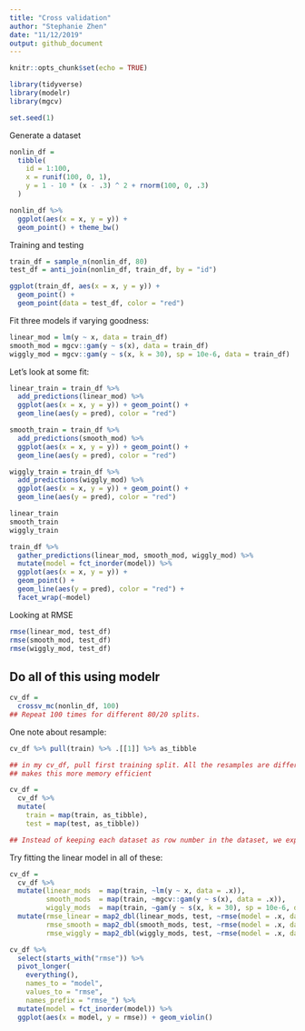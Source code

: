 ```yaml
---
title: "Cross validation"
author: "Stephanie Zhen"
date: "11/12/2019"
output: github_document
---
```


```r
knitr::opts_chunk$set(echo = TRUE)
```

```r
library(tidyverse)
library(modelr)
library(mgcv)

set.seed(1)
```

Generate a dataset
```r
nonlin_df = 
  tibble(
    id = 1:100,
    x = runif(100, 0, 1),
    y = 1 - 10 * (x - .3) ^ 2 + rnorm(100, 0, .3)
  )

nonlin_df %>% 
  ggplot(aes(x = x, y = y)) + 
  geom_point() + theme_bw() 
```


Training and testing
```r
train_df = sample_n(nonlin_df, 80)
test_df = anti_join(nonlin_df, train_df, by = "id")

ggplot(train_df, aes(x = x, y = y)) + 
  geom_point() + 
  geom_point(data = test_df, color = "red")
```

Fit three models if varying goodness:
```r
linear_mod = lm(y ~ x, data = train_df)
smooth_mod = mgcv::gam(y ~ s(x), data = train_df)
wiggly_mod = mgcv::gam(y ~ s(x, k = 30), sp = 10e-6, data = train_df)
```

Let's look at some fit:
```r
linear_train = train_df %>% 
  add_predictions(linear_mod) %>% 
  ggplot(aes(x = x, y = y)) + geom_point() + 
  geom_line(aes(y = pred), color = "red")

smooth_train = train_df %>% 
  add_predictions(smooth_mod) %>% 
  ggplot(aes(x = x, y = y)) + geom_point() + 
  geom_line(aes(y = pred), color = "red")

wiggly_train = train_df %>% 
  add_predictions(wiggly_mod) %>% 
  ggplot(aes(x = x, y = y)) + geom_point() + 
  geom_line(aes(y = pred), color = "red")

linear_train
smooth_train
wiggly_train

train_df %>% 
  gather_predictions(linear_mod, smooth_mod, wiggly_mod) %>% 
  mutate(model = fct_inorder(model)) %>% 
  ggplot(aes(x = x, y = y)) + 
  geom_point() + 
  geom_line(aes(y = pred), color = "red") + 
  facet_wrap(~model)
```


Looking at RMSE
```r
rmse(linear_mod, test_df)
rmse(smooth_mod, test_df)
rmse(wiggly_mod, test_df)
```

## Do all of this using modelr
```r
cv_df = 
  crossv_mc(nonlin_df, 100)
## Repeat 100 times for different 80/20 splits. 
```

One note about resample:
```r
cv_df %>% pull(train) %>% .[[1]] %>% as_tibble

## in my cv_df, pull first training split. All the resamples are different from each other.  
## makes this more memory efficient
```


```r
cv_df =
  cv_df %>% 
  mutate(
    train = map(train, as_tibble),
    test = map(test, as_tibble))

## Instead of keeping each dataset as row number in the dataset, we expand the actual list of the each resample object, Makes it less memory intensive, but make use it to make models.  
```

Try fitting the linear model in all of these:
```r
cv_df = 
  cv_df %>% 
  mutate(linear_mods  = map(train, ~lm(y ~ x, data = .x)),
         smooth_mods  = map(train, ~mgcv::gam(y ~ s(x), data = .x)),
         wiggly_mods  = map(train, ~gam(y ~ s(x, k = 30), sp = 10e-6, data = .x))) %>% 
  mutate(rmse_linear = map2_dbl(linear_mods, test, ~rmse(model = .x, data = .y)),
         rmse_smooth = map2_dbl(smooth_mods, test, ~rmse(model = .x, data = .y)),
         rmse_wiggly = map2_dbl(wiggly_mods, test, ~rmse(model = .x, data = .y)))
```


```r
cv_df %>% 
  select(starts_with("rmse")) %>% 
  pivot_longer(
    everything(),
    names_to = "model", 
    values_to = "rmse",
    names_prefix = "rmse_") %>% 
  mutate(model = fct_inorder(model)) %>% 
  ggplot(aes(x = model, y = rmse)) + geom_violin()
```


```r

```


